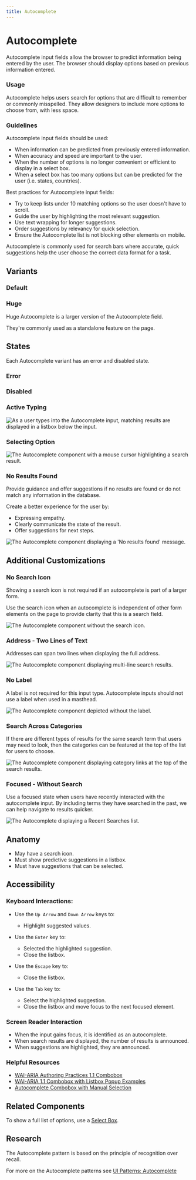 ```yaml
---
title: Autocomplete
---
```



# Autocomplete

Autocomplete input fields allow the browser to predict information being
entered by the user. The browser should display options based on
previous information entered.

<ComponentPreview
  componentName="autocomplete--default-story"
  hasHTML
  minHeight="27rem"
/>

### Usage

Autocomplete helps users search for options that are difficult to remember or
commonly misspelled. They allow designers to include more options to choose
from, with less space.

### Guidelines

Autocomplete input fields should be used:

- When information can be predicted from previously entered information.
- When accuracy and speed are important to the user.
- When the number of options is no longer convenient or efficient to display
  in a select box.
- When a select box has too many options but can be predicted for the user
  (i.e. states, countries).

Best practices for Autocomplete input fields:

- Try to keep lists under 10 matching options so the user doesn't have to
  scroll.
- Guide the user by highlighting the most relevant suggestion.
- Use text wrapping for longer suggestions.
- Order suggestions by relevancy for quick selection.
- Ensure the Autocomplete list is not blocking other elements on mobile.

<SprkDivider element="span" additionalClasses="sprk-u-Measure"></SprkDivider>

Autocomplete is commonly used for search bars where accurate, quick suggestions
help the user choose the correct data format for a task.

## Variants

### Default

<ComponentPreview
  componentName="autocomplete--default-story"
  hasHTML
  minHeight="27rem"
/>

### Huge

Huge Autocomplete is a larger version of the Autocomplete field.

They're commonly used as a standalone feature on the page.

<ComponentPreview
  componentName="autocomplete--huge-story"
  hasHTML
  minHeight="27rem"
/>

## States

Each Autocomplete variant has an error and disabled state.

### Error

<ComponentPreview componentName="autocomplete--default-invalid" hasHTML />

### Disabled

<ComponentPreview componentName="autocomplete--default-disabled" hasHTML />

### Active Typing

<img
  class="sprk-u-mbm"
  src={typingExample}
  alt="As a user types into the Autocomplete input, matching results are displayed in a listbox below the input."/>

### Selecting Option

<img
  class="sprk-u-mbm"
  src={selectingExample}
  alt="The Autocomplete component with a mouse cursor highlighting a search result."/>

### No Results Found

Provide guidance and offer suggestions if no results are found or do not match any information in the database.

Create a better experience for the user by:

- Expressing empathy.
- Clearly communicate the state of the result.
- Offer suggestions for next steps.

<img
  class="sprk-u-mbm"
  src={noResultsFoundExample}
  alt="The Autocomplete component displaying a 'No results found' message."/>

<SprkDivider element="span" additionalClasses="sprk-u-Measure"></SprkDivider>

## Additional Customizations

### No Search Icon

Showing a search icon is not required if an autocomplete is part of a larger form.

Use the search icon when an autocomplete is independent of other form elements on the page to provide clarity that this is a search field.

<img
  class="sprk-u-mbm"
  src={noSearchIconExample}
  alt="The Autocomplete component without the search icon."/>

### Address - Two Lines of Text

Addresses can span two lines when displaying the full address.

<img
  class="sprk-u-mbm"
  src={twoLinesExample}
  alt="The Autocomplete component displaying multi-line search results."/>

### No Label

A label is not required for this input type. Autocomplete inputs should not use a label when used in a masthead.

<img
  class="sprk-u-mbm"
  src={noLabelExample}
  alt="The Autocomplete component depicted without the label."/>

### Search Across Categories

If there are different types of results for the same search term that users may need to look, then the categories can be featured at the top of the list for users to choose.

<img
  class="sprk-u-mbm"
  src={categoriesExample}
  alt="The Autocomplete component displaying category links at the top of the search results."/>

### Focused - Without Search

Use a focused state when users have recently interacted with the autocomplete input. By including terms they have searched in the past, we can help navigate to results quicker.

<img
  class="sprk-u-mbm"
  src={recentSearchesExample}
  alt="The Autocomplete displaying a Recent Searches list."/>

<SprkDivider element="span" additionalClasses="sprk-u-Measure"></SprkDivider>

## Anatomy

- May have a search icon.
- Must show predictive suggestions in a listbox.
- Must have suggestions that can be selected.

## Accessibility

### Keyboard Interactions:

- Use the `Up Arrow` and `Down Arrow` keys to:

  - Highlight suggested values.

- Use the `Enter` key to:

  - Selected the highlighted suggestion.
  - Close the listbox.

- Use the `Escape` key to:

  - Close the listbox.

- Use the `Tab` key to:
  - Select the highlighted suggestion.
  - Close the listbox and move focus to the next focused element.

### Screen Reader Interaction

- When the input gains focus, it is identified as an autocomplete.
- When search results are displayed, the number of results is announced.
- When suggestions are highlighted, they are announced.

### Helpful Resources

- [WAI-ARIA Authoring Practices 1.1 Combobox](https://www.w3.org/TR/wai-aria-practices-1.1/#combobox)
- [WAI-ARIA 1.1 Combobox with Listbox Popup Examples](https://www.w3.org/TR/wai-aria-practices-1.1/examples/combobox/aria1.1pattern/listbox-combo.html)
- [Autocomplete Combobox with Manual Selection](https://medium.com/@kgotgit/web-accessibility-autocomplete-combobox-with-manual-selection-angular-component-part-2-2f7bc1388b59)

## Related Components

To show a full list of options, use a [Select Box](https://sparkdesignsystem.com/using-spark/components/input#select-box).

## Research

The Autocomplete pattern is based on the principle of recognition over recall.

For more on the Autocomplete patterns see [UI Patterns: Autocomplete](http://ui-patterns.com/patterns/Autocomplete)
